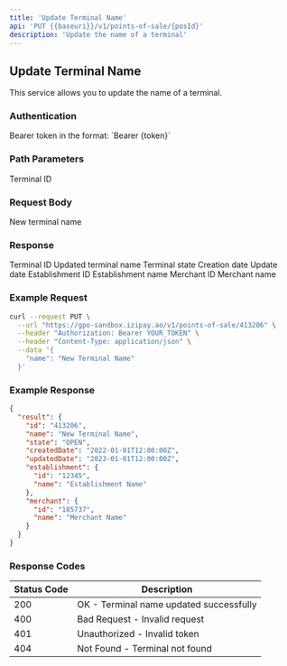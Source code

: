 ```yaml
---
title: 'Update Terminal Name'
api: 'PUT {{baseuri}}/v1/points-of-sale/{posId}'
description: 'Update the name of a terminal'
---
```


## Update Terminal Name

This service allows you to update the name of a terminal.

### Authentication

<ParamField header="Authorization" type="string" required>
  Bearer token in the format: `Bearer {token}`
</ParamField>

### Path Parameters

<ParamField path="posId" type="string" required>
  Terminal ID
</ParamField>

### Request Body

<ParamField body="name" type="string" required>
  New terminal name
</ParamField>

### Response

<ResponseField name="result" type="object">
  <Expandable title="Properties">
    <ResponseField name="id" type="string">
      Terminal ID
    </ResponseField>
    <ResponseField name="name" type="string">
      Updated terminal name
    </ResponseField>
    <ResponseField name="state" type="string">
      Terminal state
    </ResponseField>
    <ResponseField name="createdDate" type="string">
      Creation date
    </ResponseField>
    <ResponseField name="updatedDate" type="string">
      Update date
    </ResponseField>
    <ResponseField name="establishment" type="object">
      <Expandable title="Properties">
        <ResponseField name="id" type="string">
          Establishment ID
        </ResponseField>
        <ResponseField name="name" type="string">
          Establishment name
        </ResponseField>
      </Expandable>
    </ResponseField>
    <ResponseField name="merchant" type="object">
      <Expandable title="Properties">
        <ResponseField name="id" type="string">
          Merchant ID
        </ResponseField>
        <ResponseField name="name" type="string">
          Merchant name
        </ResponseField>
      </Expandable>
    </ResponseField>
  </Expandable>
</ResponseField>

### Example Request

```bash
curl --request PUT \
  --url "https://gpo-sandbox.izipay.ao/v1/points-of-sale/413206" \
  --header "Authorization: Bearer YOUR_TOKEN" \
  --header "Content-Type: application/json" \
  --data '{
    "name": "New Terminal Name"
  }'
```

### Example Response

```json
{
  "result": {
    "id": "413206",
    "name": "New Terminal Name",
    "state": "OPEN",
    "createdDate": "2022-01-01T12:00:00Z",
    "updatedDate": "2023-01-01T12:00:00Z",
    "establishment": {
      "id": "12345",
      "name": "Establishment Name"
    },
    "merchant": {
      "id": "185737",
      "name": "Merchant Name"
    }
  }
}
```

### Response Codes

| Status Code | Description |
|-------------|-------------|
| 200 | OK - Terminal name updated successfully |
| 400 | Bad Request - Invalid request |
| 401 | Unauthorized - Invalid token |
| 404 | Not Found - Terminal not found | 